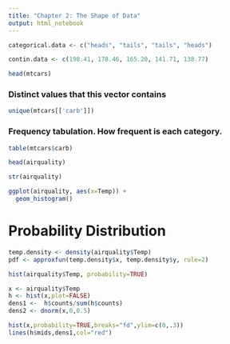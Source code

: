 ```yaml
---
title: "Chapter 2: The Shape of Data"
output: html_notebook
---
```

```r
categorical.data <- c("heads", "tails", "tails", "heads")

contin.data <- c(198.41, 178.46, 165.20, 141.71, 138.77)
```

```r
head(mtcars)
```

### Distinct values that this vector contains
```r
unique(mtcars[['carb']]) 
```

### Frequency tabulation. How frequent is each category.
```r
table(mtcars$carb)
```

```r
head(airquality)
```

```r
str(airquality)
```

```r
ggplot(airquality, aes(x=Temp)) +
  geom_histogram()
```


# Probability Distribution
```r
temp.density <- density(airquality$Temp)
pdf <- approxfun(temp.density$x, temp.density$y, rule=2)

hist(airquality$Temp, probability=TRUE)
```
```r
x <- airquality$Temp
h <- hist(x,plot=FALSE)
dens1 <-  h$counts/sum(h$counts)
dens2 <- dnorm(x,0,0.5)

hist(x,probability=TRUE,breaks="fd",ylim=c(0,.3))
lines(h$mids,dens1,col="red")
```

